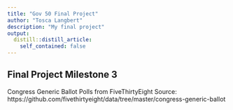 ```yaml
---
title: "Gov 50 Final Project"
author: "Tosca Langbert"
description: "My final project"
output:
  distill::distill_article:
    self_contained: false
---
```


## Final Project Milestone 3
Congress Generic Ballot Polls from FiveThirtyEight
Source: https://github.com/fivethirtyeight/data/tree/master/congress-generic-ballot


